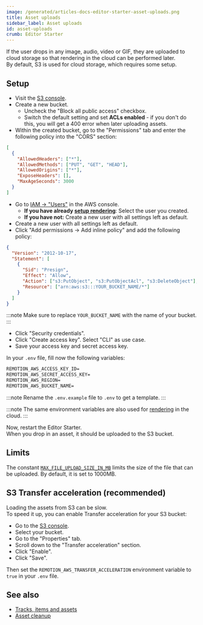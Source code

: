 ```yaml
---
image: /generated/articles-docs-editor-starter-asset-uploads.png
title: Asset uploads
sidebar_label: Asset uploads
id: asset-uploads
crumb: Editor Starter
---
```


If the user drops in any image, audio, video or GIF, they are uploaded to cloud storage so that rendering in the cloud can be performed later.  
By default, S3 is used for cloud storage, which requires some setup.

## Setup

- Visit the [S3 console](https://us-east-1.console.aws.amazon.com/s3/home?region=us-east-1).
- Create a new bucket.
  - Uncheck the "Block all public access" checkbox.
  - Switch the default setting and set **ACLs enabled** - if you don't do this, you will get a 400 error when later uploading assets.
- Within the created bucket, go to the "Permissions" tab and enter the following policy into the "CORS" section:

```json
[
  {
    "AllowedHeaders": ["*"],
    "AllowedMethods": ["PUT", "GET", "HEAD"],
    "AllowedOrigins": ["*"],
    "ExposeHeaders": [],
    "MaxAgeSeconds": 3000
  }
]
```

- Go to [IAM -> "Users"](https://us-east-1.console.aws.amazon.com/iam/home?region=us-east-1#/users) in the AWS console.
  - **If you have already [setup rendering](/docs/editor-starter/rendering)**: Select the user you created.
  - **If you have not:** Create a new user with all settings left as default.
- Create a new user with all settings left as default.
- Click "Add permissions -> Add inline policy" and add the following policy:

```json
{
  "Version": "2012-10-17",
  "Statement": [
    {
      "Sid": "Presign",
      "Effect": "Allow",
      "Action": ["s3:PutObject", "s3:PutObjectAcl", "s3:DeleteObject"],
      "Resource": ["arn:aws:s3:::YOUR_BUCKET_NAME/*"]
    }
  ]
}
```

:::note
Make sure to replace `YOUR_BUCKET_NAME` with the name of your bucket.
:::

- Click "Security credentials".
- Click "Create access key". Select "CLI" as use case.
- Save your access key and secret access key.

In your `.env` file, fill now the following variables:

```txt
REMOTION_AWS_ACCESS_KEY_ID=
REMOTION_AWS_SECRET_ACCESS_KEY=
REMOTION_AWS_REGION=
REMOTION_AWS_BUCKET_NAME=
```

:::note
Rename the `.env.example` file to `.env` to get a template.
:::

:::note
The same environment variables are also used for [rendering](/docs/editor-starter/rendering) in the cloud.
:::

Now, restart the Editor Starter.  
When you drop in an asset, it should be uploaded to the S3 bucket.

## Limits

The constant [`MAX_FILE_UPLOAD_SIZE_IN_MB`](https://github.com/search?q=repo%3Aremotion-dev%2Feditor-starter%20MAX_FILE_UPLOAD_SIZE_IN_MB&type=code) limits the size of the file that can be uploaded. By default, it is set to 1000MB.

## S3 Transfer acceleration (recommended)

Loading the assets from S3 can be slow.  
To speed it up, you can enable Transfer acceleration for your S3 bucket:

- Go to the [S3 console](https://us-east-1.console.aws.amazon.com/s3/home?region=us-east-1).
- Select your bucket.
- Go to the "Properties" tab.
- Scroll down to the "Transfer acceleration" section.
- Click "Enable".
- Click "Save".

Then set the `REMOTION_AWS_TRANSFER_ACCELERATION` environment variable to `true` in your `.env` file.

## See also

- [Tracks, items and assets](/docs/editor-starter/tracks-items-assets)
- [Asset cleanup](/docs/editor-starter/asset-cleanup)
